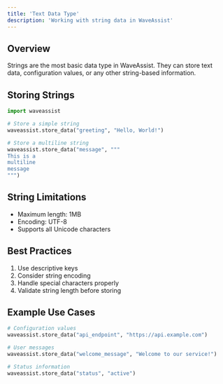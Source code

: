 ```yaml
---
title: 'Text Data Type'
description: 'Working with string data in WaveAssist'
---
```


## Overview

Strings are the most basic data type in WaveAssist. They can store text data, configuration values, or any other string-based information.

## Storing Strings

```python
import waveassist

# Store a simple string
waveassist.store_data("greeting", "Hello, World!")

# Store a multiline string
waveassist.store_data("message", """
This is a
multiline
message
""")
```

## String Limitations

- Maximum length: 1MB
- Encoding: UTF-8
- Supports all Unicode characters

## Best Practices

1. Use descriptive keys
2. Consider string encoding
3. Handle special characters properly
4. Validate string length before storing

## Example Use Cases

```python
# Configuration values
waveassist.store_data("api_endpoint", "https://api.example.com")

# User messages
waveassist.store_data("welcome_message", "Welcome to our service!")

# Status information
waveassist.store_data("status", "active")

```

